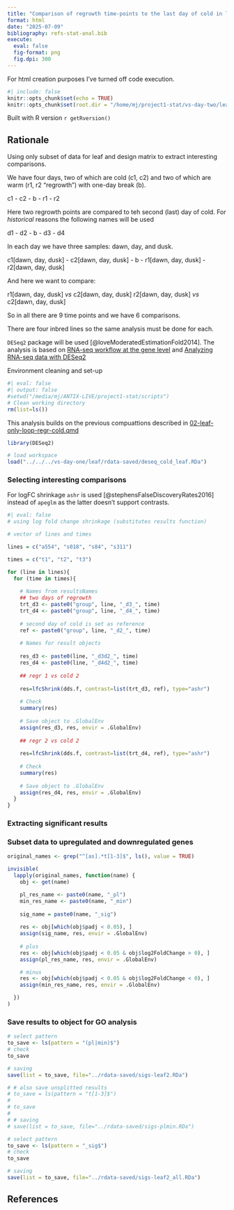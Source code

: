 ```yaml
---
title: "Comparison of regrowth time-points to the last day of cold in leaf"
format: html
date: "2025-07-09"
bibliography: refs-stat-anal.bib
execute:
  eval: false
  fig-format: png
  fig.dpi: 300
---
```


:::{.callout-note}
For html creation purposes I've turned off code execution.
:::

```r
#| include: false
knitr::opts_chunk$set(echo = TRUE)
knitr::opts_chunk$set(root.dir = "/home/mj/project1-stat/vs-day-two/leaf/scripts")
```

Built with R version `r getRversion()`

## Rationale

Using only subset of data for leaf and design matrix to extract interesting comparisons.

We have four days, two of which are cold (c1, c2) and two of which are warm (r1, r2 "regrowth") with one-day break (b).

c1 - c2 - b - r1 - r2

:::{.callout-note}
Here two regrowth points are compared to teh second (last) day of cold.
For *historical* reasons the following names will be used

d1 - d2 - b - d3 - d4
:::

In each day we have three samples: dawn, day, and dusk.

c1[dawn, day, dusk] - c2[dawn, day, dusk] - b - r1[dawn, day, dusk] - r2[dawn, day, dusk]

And here we want to compare:

r1[dawn, day, dusk] *vs* c2[dawn, day, dusk]
r2[dawn, day, dusk] *vs* c2[dawn, day, dusk]

So in all there are 9 time points and we have 6 comparisons.

There are four inbred lines so the same analysis must be done for each.

`DESeq2` package will be used [@loveModeratedEstimationFold2014].
The analysis is based on [RNA-seq workflow at the gene level](https://bioconductor.org/packages/release/workflows/vignettes/rnaseqGene/inst/doc/rnaseqGene.html) and [Analyzing RNA-seq data with DESeq2](https://bioconductor.org/packages/release/bioc/vignettes/DESeq2/inst/doc/DESeq2.html#differential-expression-analysis)

Environment cleaning and set-up
```r
#| eval: false
#| output: false
#setwd("/media/mj/ANTIX-LIVE/project1-stat/scripts")
# Clean working directory
rm(list=ls())
```

:::{.callout-note}
This analysis builds on the previous compuattions described in [02-leaf-only-loop-regr-cold.qmd](02-leaf-only-loop-regr-cold.qmd)
:::

```r
library(DESeq2)

# load workspace
load("../../../vs-day-one/leaf/rdata-saved/deseq_cold_leaf.RDa")
```

### Selecting interesting comparisons

For logFC shrinkage `ashr` is used [@stephensFalseDiscoveryRates2016] instead of `apeglm` as the latter doesn't support contrasts.

```r
#| eval: false
# using log fold change shrinkage (substitutes results function)

# vector of lines and times

lines = c("a554", "s018", "s84", "s311")

times = c("t1", "t2", "t3")

for (line in lines){
  for (time in times){
  
    # Names from resultsNames
    ## two days of regrowth
    trt_d3 <- paste0("group", line, "_d3_", time)
    trt_d4 <- paste0("group", line, "_d4_", time)
    
    # second day of cold is set as reference
    ref <- paste0("group", line, "_d2_", time)
    
    # Names for result objects
    
    res_d3 <- paste0(line, "_d3d2_", time)
    res_d4 <- paste0(line, "_d4d2_", time)
    
    ## regr 1 vs cold 2
    
    res=lfcShrink(dds.f, contrast=list(trt_d3, ref), type="ashr")
    
    # Check
    summary(res)
    
    # Save object to .GlobalEnv
    assign(res_d3, res, envir = .GlobalEnv)
    
    ## regr 2 vs cold 2
    
    res=lfcShrink(dds.f, contrast=list(trt_d4, ref), type="ashr")
    
    # Check
    summary(res)
    
    # Save object to .GlobalEnv
    assign(res_d4, res, envir = .GlobalEnv)
  }
}
```
### Extracting significant results

### Subset data to upregulated and downregulated genes

```r
original_names <- grep("^[as].*t[1-3]$", ls(), value = TRUE)

invisible(
  lapply(original_names, function(name) {
    obj <- get(name)

    pl_res_name <- paste0(name, "_pl")
    min_res_name <- paste0(name, "_min")
    
    sig_name = paste0(name, "_sig")
    
    res <- obj[which(obj$padj < 0.05), ]
    assign(sig_name, res, envir = .GlobalEnv)
    
    # plus
    res <- obj[which(obj$padj < 0.05 & obj$log2FoldChange > 0), ]
    assign(pl_res_name, res, envir = .GlobalEnv)

    # minus
    res <- obj[which(obj$padj < 0.05 & obj$log2FoldChange < 0), ]
    assign(min_res_name, res, envir = .GlobalEnv)

  })
)
```

### Save results to object for GO analysis

```r
# select pattern
to_save <- ls(pattern = "(pl|min)$")
# check
to_save

# saving
save(list = to_save, file="../rdata-saved/sigs-leaf2.RDa")

# # also save unsplitted results
# to_save = ls(pattern = "t[1-3]$")
# 
# to_save
# 
# # saving
# save(list = to_save, file="../rdata-saved/sigs-plmin.RDa")

# select pattern
to_save <- ls(pattern = "_sig$")
# check
to_save

# saving
save(list = to_save, file="../rdata-saved/sigs-leaf2_all.RDa")
```

## References